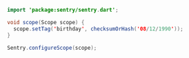 ```java
  import 'package:sentry/sentry.dart';

  void scope(Scope scope) {
    scope.setTag('birthday', checksumOrHash('08/12/1990'));
  }

  Sentry.configureScope(scope);
```
